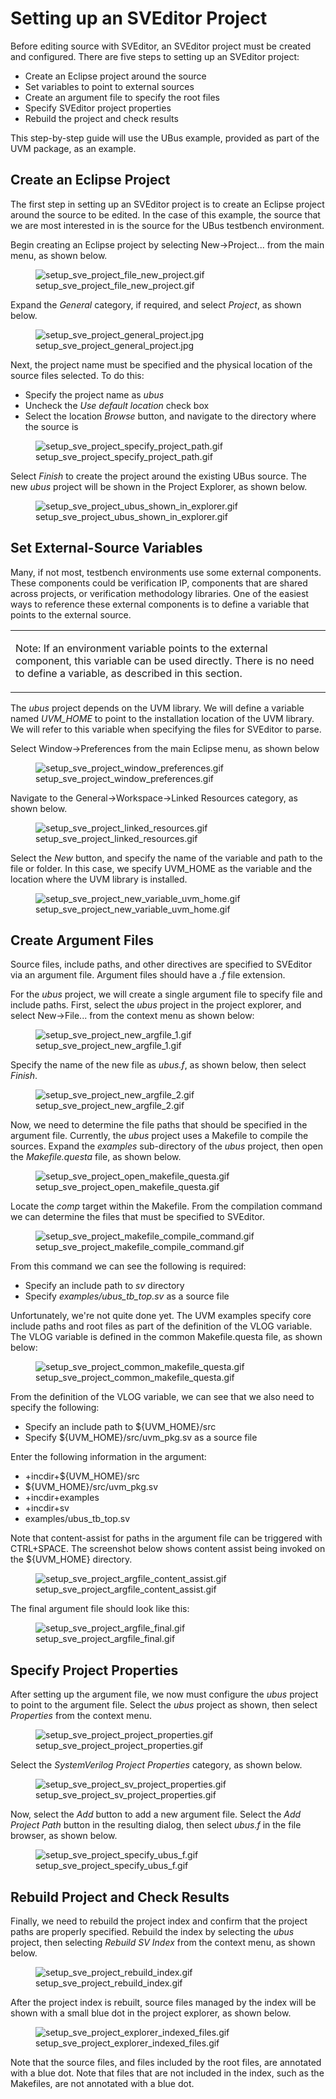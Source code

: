 = Setting up an SVEditor Project =
Before editing source with SVEditor, an SVEditor project must be created and configured. There are five steps to setting up an SVEditor project:
* Create an Eclipse project around the source
* Set variables to point to external sources
* Create an argument file to specify the root files
* Specify SVEditor project properties
* Rebuild the project and check results

This step-by-step guide will use the UBus example, provided as part of the UVM package, as an example.

== Create an Eclipse Project ==

The first step in setting up an SVEditor project is to create an Eclipse project around the source to be edited. In the case of this example, the source that we are most interested in is the source for the UBus testbench environment. 

Begin creating an Eclipse project by selecting New->Project... from the main menu, as shown below.

[[Image:setup_sve_project__file_new_project.gif]]

Expand the ''General'' category, if required, and select ''Project'', as shown below.

[[Image:setup_sve_project__general_project.jpg]]

Next, the project name must be specified and the physical location of the source files selected. To do this:
* Specify the project name as ''ubus''
* Uncheck the ''Use default location'' check box
* Select the location ''Browse'' button, and navigate to the directory where the source is 

[[Image:setup_sve_project__specify_project_path.gif]]

Select ''Finish'' to create the project around the existing UBus source. The new ''ubus'' project will be shown in the Project Explorer, as shown below.

[[Image:setup_sve_project__ubus_shown_in_explorer.gif]]
 

== Set External-Source Variables ==

Many, if not most, testbench environments use some external components. These components could be verification IP, components that are shared across projects, or verification methodology libraries. 
One of the easiest ways to reference these external components is to define a variable that points to the external source. 

{| style="background-color: #f0fae7; border: 2px solid #cc9933"
| Note: If an environment variable points to the external component, this variable can be used directly. There is no need to define a variable, as described in this section.
|}

The ''ubus'' project depends on the UVM library. We will define a variable named ''UVM_HOME'' to point to the installation
location of the UVM library. We will refer to this variable when specifying the files for SVEditor to parse.

Select Window->Preferences from the main Eclipse menu, as shown below

[[Image:setup_sve_project__window_preferences.gif]]


Navigate to the General->Workspace->Linked Resources category, as shown below.

[[Image:setup_sve_project__linked_resources.gif]]

Select the ''New'' button, and specify the name of the variable and path to the file or folder. In this case, we 
specify UVM_HOME as the variable and the location where the UVM library is installed.

[[Image:setup_sve_project__new_variable_uvm_home.gif]]


== Create Argument Files ==

Source files, include paths, and other directives are specified to SVEditor via an argument file. Argument files should have a ''.f'' file extension.

For the ''ubus'' project, we will create a single argument file to specify file and include paths. 
First, select the ''ubus'' project in the project explorer, and select New->File... from the context menu as shown below:

[[Image:setup_sve_project__new_argfile_1.gif]]

Specify the name of the new file as ''ubus.f'', as shown below, then select ''Finish''.

[[Image:setup_sve_project__new_argfile_2.gif]]


Now, we need to determine the file paths that should be specified in the argument file. 
Currently, the ''ubus'' project uses a Makefile to compile the sources. Expand the ''examples'' sub-directory of the ''ubus'' project, 
then open the ''Makefile.questa'' file, as shown below.

[[Image:setup_sve_project__open_makefile_questa.gif]]

Locate the ''comp'' target within the Makefile. From the compilation command we can determine the files that must be specified to SVEditor.

[[Image:setup_sve_project__makefile_compile_command.gif]]


From this command we can see the following is required:
* Specify an include path to ''sv'' directory
* Specify ''examples/ubus_tb_top.sv'' as a source file

Unfortunately, we're not quite done yet. The UVM examples specify core include paths and root files as part of the definition 
of the VLOG variable. The VLOG variable is defined in the common Makefile.questa file, as shown below:

[[Image:setup_sve_project__common_makefile_questa.gif]]

From the definition of the VLOG variable, we can see that we also need to specify the following:
* Specify an include path to ${UVM_HOME}/src
* Specify ${UVM_HOME}/src/uvm_pkg.sv as a source file


Enter the following information in the argument:
* +incdir+${UVM_HOME}/src
* ${UVM_HOME}/src/uvm_pkg.sv
* +incdir+examples
* +incdir+sv
* examples/ubus_tb_top.sv

Note that content-assist for paths in the argument file can be triggered with CTRL+SPACE. 
The screenshot below shows content assist being invoked on the ${UVM_HOME} directory.

[[Image:setup_sve_project__argfile_content_assist.gif]]


The final argument file should look like this:

[[Image:setup_sve_project__argfile_final.gif]]

== Specify Project Properties ==

After setting up the argument file, we now must configure the ''ubus'' project to point to 
the argument file. Select the ''ubus'' project as shown, then select ''Properties'' from the 
context menu.

[[Image:setup_sve_project__project_properties.gif]]


Select the ''SystemVerilog Project Properties'' category, as shown below.

[[Image:setup_sve_project__sv_project_properties.gif]]


Now, select the ''Add'' button to add a new argument file. Select the ''Add Project Path''
button in the resulting dialog, then select ''ubus.f'' in the file browser, as shown below.

[[Image:setup_sve_project__specify_ubus_f.gif]]

== Rebuild Project and Check Results ==


Finally, we need to rebuild the project index and confirm that the project paths
are properly specified. Rebuild the index by selecting the ''ubus'' project, then
selecting ''Rebuild SV Index'' from the context menu, as shown below.

[[Image:setup_sve_project__rebuild_index.gif]]


After the project index is rebuilt, source files managed by the index will be
shown with a small blue dot in the project explorer, as shown below.

[[Image:setup_sve_project__explorer_indexed_files.gif]]

Note that the source files, and files included by the root files, are annotated
with a blue dot. Note that files that are not included in the index, 
such as the Makefiles, are not annotated with a blue dot.

